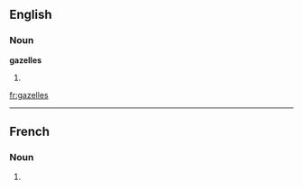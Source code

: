 ==English==
===Noun===
'''gazelles'''
# {{plural of|[[gazelle]]}}

[[fr:gazelles]]

----
==French==

===Noun===
{{infl|fr|plural}} {{f|p}}

# {{plural of|gazelle|lang=French}}


{{rfc-auto}}